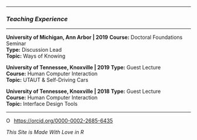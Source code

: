 <link rel="stylesheet" href="styles.css" type="text/css">

<link rel="stylesheet" href="https://cdnjs.cloudflare.com/ajax/libs/font-awesome/4.7.0/css/font-awesome.min.css">

---

### *Teaching Experience*

---

<div class="list-group">
  <a class="list-group-item active">
    **University of Michigan, Ann Arbor | 2019**
  </a>
  <a class="list-group-item">
  **Course:** Doctoral Foundations Seminar </br>
  **Type:** Discussion Lead </br>
  **Topic:** Ways of Knowing </br>
  </a>
</div>

<div class="list-group">
  <a class="list-group-item active">
    **University of Tennessee, Knoxville | 2019**
  </a>
  <a class="list-group-item">
**Type:** Guest Lecture </br>
**Course:** Human Computer Interaction </br>
**Topic:** UTAUT & Self-Driving Cars </br>
</a>
</div>

<div class="list-group">
  <a class="list-group-item active">
    **University of Tennessee, Knoxville | 2018**
  </a>
  <a class="list-group-item">
**Type:** Guest Lecture </br>
**Course:** Human Computer Interaction </br>
**Topic:** Interface Design Tools </br>
</a>
</div>

---

<div itemscope itemtype="https://schema.org/Person"><a itemprop="sameAs" content="https://orcid.org/0000-0002-2685-6435" href="https://orcid.org/0000-0002-2685-6435" target="orcid.widget" rel="me noopener noreferrer" style="vertical-align:top;"><img src="https://orcid.org/sites/default/files/images/orcid_16x16.png" style="width:1em;margin-right:.5em;" alt="ORCID iD icon">https://orcid.org/0000-0002-2685-6435</a></div>

*This Site is Made With Love in R*